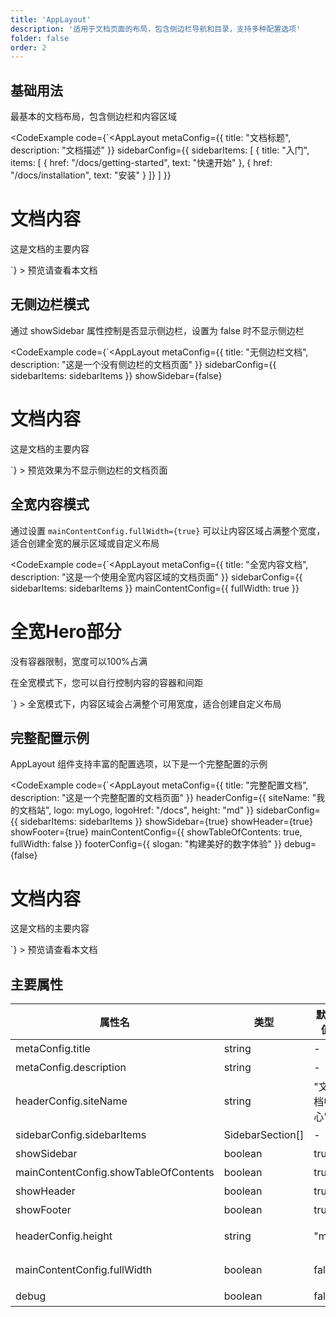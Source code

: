 ```yaml
---
title: 'AppLayout'
description: '适用于文档页面的布局，包含侧边栏导航和目录，支持多种配置选项'
folder: false
order: 2
---
```



## 基础用法

最基本的文档布局，包含侧边栏和内容区域

<CodeExample
  code={`<AppLayout
  metaConfig={{
    title: "文档标题",
    description: "文档描述"
  }}
  sidebarConfig={{
    sidebarItems: [
      { title: "入门", items: [
        { href: "/docs/getting-started", text: "快速开始" },
        { href: "/docs/installation", text: "安装" }
      ]}
    ]
  }}
>
  <h1>文档内容</h1>
  <p>这是文档的主要内容</p>
</AppLayout>`}
>
  预览请查看本文档
</CodeExample>

## 无侧边栏模式

通过 showSidebar 属性控制是否显示侧边栏，设置为 false 时不显示侧边栏

<CodeExample
  code={`<AppLayout
  metaConfig={{
    title: "无侧边栏文档",
    description: "这是一个没有侧边栏的文档页面"
  }}
  sidebarConfig={{
    sidebarItems: sidebarItems
  }}
  showSidebar={false}
>
  <h1>文档内容</h1>
  <p>这是文档的主要内容</p>
</AppLayout>`}
>
  预览效果为不显示侧边栏的文档页面
</CodeExample>

## 全宽内容模式

通过设置 `mainContentConfig.fullWidth={true}` 可以让内容区域占满整个宽度，适合创建全宽的展示区域或自定义布局

<CodeExample
  code={`<AppLayout
  metaConfig={{
    title: "全宽内容文档",
    description: "这是一个使用全宽内容区域的文档页面"
  }}
  sidebarConfig={{
    sidebarItems: sidebarItems
  }}
  mainContentConfig={{
    fullWidth: true
  }}
>
  <!-- 全宽Hero部分 -->
  <div class="cosy:bg-primary cosy:text-white cosy:p-10 cosy:text-center">
    <h1 class="cosy:text-3xl">全宽Hero部分</h1>
    <p class="cosy:mt-4">没有容器限制，宽度可以100%占满</p>
  </div>
  
  <!-- 自定义容器部分 -->
  <div class="cosy:container cosy:mx-auto cosy:p-6">
    <p>在全宽模式下，您可以自行控制内容的容器和间距</p>
  </div>
</AppLayout>`}
>
  全宽模式下，内容区域会占满整个可用宽度，适合创建自定义布局
</CodeExample>

## 完整配置示例

AppLayout 组件支持丰富的配置选项，以下是一个完整配置的示例

<CodeExample
  code={`<AppLayout
  metaConfig={{
    title: "完整配置文档",
    description: "这是一个完整配置的文档页面"
  }}
  headerConfig={{
    siteName: "我的文档站",
    logo: myLogo,
    logoHref: "/docs",
    height: "md"
  }}
  sidebarConfig={{
    sidebarItems: sidebarItems
  }}
  showSidebar={true}
  showHeader={true}
  showFooter={true}
  mainContentConfig={{
    showTableOfContents: true,
    fullWidth: false
  }}
  footerConfig={{
    slogan: "构建美好的数字体验"
  }}
  debug={false}
>
  <h1>文档内容</h1>
  <p>这是文档的主要内容</p>
</AppLayout>`}
>
  预览请查看本文档
</CodeExample>

## 主要属性

| 属性名 | 类型 | 默认值 | 说明 |
| --- | --- | --- | --- |
| metaConfig.title | string | - | 页面标题（必填） |
| metaConfig.description | string | - | 页面描述 |
| headerConfig.siteName | string | "文档中心" | 网站名称 |
| sidebarConfig.sidebarItems | SidebarSection[] | - | 侧边栏项目（必填） |
| showSidebar | boolean | true | 是否显示侧边栏 |
| mainContentConfig.showTableOfContents | boolean | true | 是否显示目录 |
| showHeader | boolean | true | 是否显示页眉 |
| showFooter | boolean | true | 是否显示页脚 |
| headerConfig.height | string | "md" | 页眉高度，可选值：'3xs'/'2xs'/'xs'/'sm'/'md'/'lg'/'xl' |
| mainContentConfig.fullWidth | boolean | false | 内容区域是否占满全宽，设为true时用户可自行控制内容布局 |
| debug | boolean | false | 调试模式，显示各部分边框 | 
